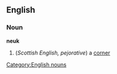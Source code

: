 ==English==
=== Noun ===
[[Category:English nouns]]
'''neuk'''

#(''Scottish English, pejorative'') a [[corner]]